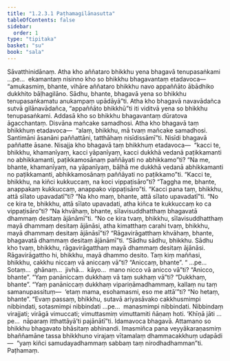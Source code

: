 ```yaml
---
title: "1.2.3.1 Paṭhamagilānasutta"
tableOfContents: false
sidebar:
  order: 1
type: "tipitaka"
basket: "su"
book: "sala"
---
```



<DynamicBreadcrumb />

<Division number="74" book="sala">

<Paragraph number="280" book="sala">
Sāvatthinidānaṃ. Atha kho aññataro bhikkhu yena bhagavā tenupasaṅkami …pe…  ekamantaṃ nisinno kho so bhikkhu bhagavantaṃ etadavoca—  “amukasmiṃ, bhante, vihāre aññataro bhikkhu navo appaññāto ābādhiko dukkhito bāḷhagilāno. Sādhu, bhante, bhagavā yena so bhikkhu tenupasaṅkamatu anukampaṃ upādāyā”ti.
</Paragraph>

<Paragraph number="281" book="sala">
Atha kho bhagavā navavādañca sutvā gilānavādañca, “appaññāto bhikkhū”ti iti viditvā yena so bhikkhu tenupasaṅkami. Addasā kho so bhikkhu bhagavantaṃ dūratova āgacchantaṃ. Disvāna mañcake samadhosi. Atha kho bhagavā taṃ bhikkhuṃ etadavoca—  “alaṃ, bhikkhu, mā tvaṃ mañcake samadhosi. Santimāni āsanāni paññattāni, tatthāhaṃ nisīdissāmī”ti. Nisīdi bhagavā paññatte āsane. Nisajja kho bhagavā taṃ bhikkhuṃ etadavoca—  “kacci te, bhikkhu, khamanīyaṃ, kacci yāpanīyaṃ, kacci dukkhā vedanā paṭikkamanti no abhikkamanti, paṭikkamosānaṃ paññāyati no abhikkamo”ti?
</Paragraph>

<Paragraph number="282" book="sala">
“Na me, bhante, khamanīyaṃ, na yāpanīyaṃ, bāḷhā me dukkhā vedanā abhikkamanti no paṭikkamanti, abhikkamosānaṃ paññāyati no paṭikkamo”ti.
</Paragraph>

<Paragraph number="283" book="sala">
“Kacci te, bhikkhu, na kiñci kukkuccaṃ, na koci vippaṭisāro”ti?
</Paragraph>

<Paragraph number="284" book="sala">
“Taggha me, bhante, anappakaṃ kukkuccaṃ, anappako vippaṭisāro”ti.
</Paragraph>

<Paragraph number="285" book="sala">
“Kacci pana taṃ, bhikkhu, attā sīlato upavadatī”ti?
</Paragraph>

<Paragraph number="286" book="sala">
“Na kho maṃ, bhante, attā sīlato upavadatī”ti.
</Paragraph>

<Paragraph number="287" book="sala">
“No ce kira te, bhikkhu, attā sīlato upavadati, atha kiñca te kukkuccaṃ ko ca vippaṭisāro”ti?
</Paragraph>

<Paragraph number="288" book="sala">
“Na khvāhaṃ, bhante, sīlavisuddhatthaṃ bhagavatā dhammaṃ desitaṃ ājānāmī”ti.
</Paragraph>

<Paragraph number="289" book="sala">
“No ce kira tvaṃ, bhikkhu, sīlavisuddhatthaṃ mayā dhammaṃ desitaṃ ājānāsi, atha kimatthaṃ carahi tvaṃ, bhikkhu, mayā dhammaṃ desitaṃ ājānāsī”ti?
</Paragraph>

<Paragraph number="290" book="sala">
“Rāgavirāgatthaṃ khvāhaṃ, bhante, bhagavatā dhammaṃ desitaṃ ājānāmī”ti.
</Paragraph>

<Paragraph number="291" book="sala">
“Sādhu sādhu, bhikkhu. Sādhu kho tvaṃ, bhikkhu, rāgavirāgatthaṃ mayā dhammaṃ desitaṃ ājānāsi. Rāgavirāgattho hi, bhikkhu, mayā dhammo desito. Taṃ kiṃ maññasi, bhikkhu, cakkhu niccaṃ vā aniccaṃ vā”ti?
</Paragraph>

<Paragraph number="292" book="sala">
“Aniccaṃ, bhante”.
</Paragraph>

<Paragraph number="293" book="sala">
“ …pe…  Sotaṃ…  ghānaṃ…  jivhā…  kāyo…  mano nicco vā anicco vā”ti?
</Paragraph>

<Paragraph number="294" book="sala">
“Anicco, bhante”.
</Paragraph>

<Paragraph number="295" book="sala">
“Yaṃ panāniccaṃ dukkhaṃ vā taṃ sukhaṃ vā”ti?
</Paragraph>

<Paragraph number="296" book="sala">
“Dukkhaṃ, bhante”.
</Paragraph>

<Paragraph number="297" book="sala">
“Yaṃ panāniccaṃ dukkhaṃ vipariṇāmadhammaṃ, kallaṃ nu taṃ samanupassituṃ—  ‘etaṃ mama, esohamasmi, eso me attā’”ti?
</Paragraph>

<Paragraph number="298" book="sala">
“No hetaṃ, bhante”.
</Paragraph>

<Paragraph number="299" book="sala">
“Evaṃ passaṃ, bhikkhu, sutavā ariyasāvako cakkhusmimpi nibbindati, sotasmimpi nibbindati …pe…  manasmimpi nibbindati. Nibbindaṃ virajjati; virāgā vimuccati; vimuttasmiṃ vimuttamiti ñāṇaṃ hoti. ‘Khīṇā jāti …pe…  nāparaṃ itthattāyā’ti pajānātī”ti.
</Paragraph>

<Paragraph number="300" book="sala">
Idamavoca bhagavā. Attamano so bhikkhu bhagavato bhāsitaṃ abhinandi. Imasmiñca pana veyyākaraṇasmiṃ bhaññamāne tassa bhikkhuno virajaṃ vītamalaṃ dhammacakkhuṃ udapādi—  “yaṃ kiñci samudayadhammaṃ sabbaṃ taṃ nirodhadhamman”ti.

</Paragraph>
</Division>

<Paragraph number="301" type="center" book="sala">
Paṭhamaṃ.
</Paragraph>